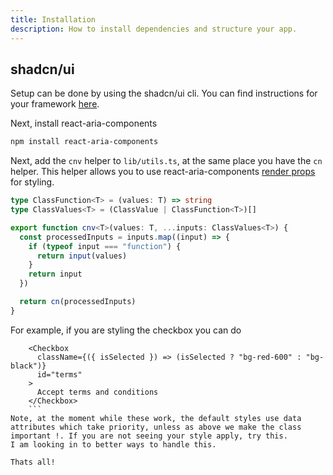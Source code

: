 ```yaml
---
title: Installation
description: How to install dependencies and structure your app.
---
```


## shadcn/ui

Setup can be done by using the shadcn/ui cli. You can find instructions for your framework [here](https://ui.shadcn.com/docs/installation).

Next, install react-aria-components

```bash
npm install react-aria-components
```

Next, add the `cnv` helper to `lib/utils.ts`, at the same place you have the `cn` helper. This helper allows you to use react-aria-components [render props](https://react-spectrum.adobe.com/react-aria/styling.html#render-props) for styling.

```ts
type ClassFunction<T> = (values: T) => string
type ClassValues<T> = (ClassValue | ClassFunction<T>)[]

export function cnv<T>(values: T, ...inputs: ClassValues<T>) {
  const processedInputs = inputs.map((input) => {
    if (typeof input === "function") {
      return input(values)
    }
    return input
  })

  return cn(processedInputs)
}
```

For example, if you are styling the checkbox you can do

````tsx
    <Checkbox
      className={({ isSelected }) => (isSelected ? "bg-red-600" : "bg-black")}
      id="terms"
    >
      Accept terms and conditions
    </Checkbox>
    ```
Note, at the moment while these work, the default styles use data attributes which take priority, unless as above we make the class important !. If you are not seeing your style apply, try this.
I am looking in to better ways to handle this.

Thats all!
````
